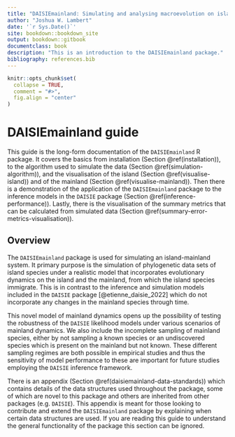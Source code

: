 ```yaml
---
title: "DAISIEmainland: Simulating and analysing macroevolution on island with a dynamic mainland"
author: "Joshua W. Lambert"
date: '`r Sys.Date()`'
site: bookdown::bookdown_site
output: bookdown::gitbook
documentclass: book
description: "This is an introduction to the DAISIEmainland package."
bibliography: references.bib
---
```


```r
knitr::opts_chunk$set(
  collapse = TRUE,
  comment = "#>",
  fig.align = "center"
)
```

# DAISIEmainland guide {-}

This guide is the long-form documentation of the `DAISIEmainland` R package.
It covers the basics from installation (Section \@ref(installation)), to the
algorithm used to simulate the data (Section \@ref(simulation-algorithm)), and
the visualisation of the island (Section \@ref(visualise-island)) and of the 
mainland (Section \@ref(visualise-mainland)). Then there is a demonstration of
the application of the `DAISIEmainland` package to the inference models in the 
`DAISIE` package (Section \@ref(inference-performance)). Lastly, there is the
visualisation of the summary metrics that can be calculated from simulated data
(Section \@ref(summary-error-metrics-visualisation)). 

## Overview {-}

The `DAISIEmainland` package is used for simulating an island-mainland system.
It primary purpose is the simulation of phylogenetic data sets of island species
under a realistic model that incorporates evolutionary dynamics on the island and 
the mainland, from which the island species immigrate. This is in contrast to the
inference and simulation models included in the `DAISIE` package [@etienne_daisie_2022] which do not incorporate any changes in the mainland 
species through time. 

This novel model of mainland dynamics opens up the possibility of testing the 
robustness of the `DAISIE` likelihood models under various scenarios of mainland
dynamics. We also include the incomplete sampling of mainland species, either by
not sampling a known species or an undiscovered species which is present on the 
mainland but not known. These different sampling regimes are both possible in 
empirical studies and thus the sensitivity of model performance to these are 
important for future studies employing the `DAISIE` inference framework.

There is an appendix (Section \@ref(daisiemainland-data-standards)) which
contains details of the data structures used throughout the package, some of 
which are novel to this package and others are inherited from other packages 
(e.g. `DAISIE`). This appendix is meant for those looking to contribute and 
extend the `DAISIEmainland` package by explaining when certain data structures 
are used. If you are reading this guide to understand the general functionality
of the package this section can be ignored.
